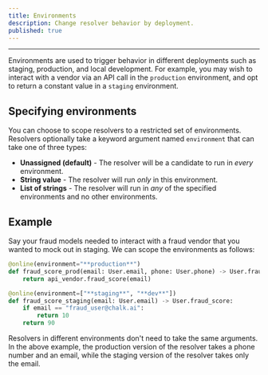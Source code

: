```yaml
---
title: Environments
description: Change resolver behavior by deployment.
published: true
---
```


---

Environments are used to trigger behavior in different deployments
such as staging, production, and local development.
For example, you may wish to interact with a vendor via an API call
in the `production` environment, and opt to return a constant value
in a `staging` environment.

## Specifying environments

You can choose to scope resolvers to a restricted set of environments.
Resolvers optionally take a keyword argument named `environment`
that can take one of three types:

- **Unassigned (default)** - The resolver will be a candidate to run in _every_ environment.
- **String value** - The resolver will run _only_ in this environment.
- **List of strings** - The resolver will run in _any_ of the specified environments and no other environments.

## Example

Say your fraud models needed to interact with a fraud vendor that you wanted
to mock out in staging. We can scope the environments as follows:

```python
@online(environment="**production**")
def fraud_score_prod(email: User.email, phone: User.phone) -> User.fraud_score:
    return api_vendor.fraud_score(email)

@online(environment=["**staging**", "**dev**"])
def fraud_score_staging(email: User.email) -> User.fraud_score:
    if email == "fraud_user@chalk.ai":
        return 10
    return 90
```

Resolvers in different environments don't need to take the same arguments.
In the above example, the production version of the resolver takes a phone
number and an email, while the staging version of the resolver takes only
the email.
